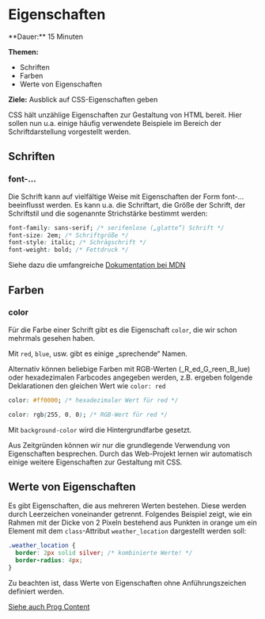
# Eigenschaften

<Callout>
  **Dauer:** 15 Minuten

  **Themen:**
  - Schriften
  - Farben
  - Werte von Eigenschaften

  **Ziele:** Ausblick auf CSS-Eigenschaften geben
</Callout>

CSS hält unzählige Eigenschaften zur Gestaltung von HTML 
bereit. Hier sollen nun u.a. einige häufig verwendete 
Beispiele im Bereich der Schriftdarstellung vorgestellt 
werden.

## Schriften

### font-...

Die Schrift kann auf vielfältige Weise mit Eigenschaften der 
Form font-... beeinflusst werden. Es kann u.a. die 
Schriftart, die Größe der Schrift, der Schriftstil und die 
sogenannte Strichstärke bestimmt werden:

```css
font-family: sans-serif; /* serifenlose („glatte“) Schrift */
font-size: 2em; /* Schriftgröße */
font-style: italic; /* Schrägschrift */
font-weight: bold; /* Fettdruck */
```

Siehe dazu die umfangreiche [Dokumentation bei MDN](https://developer.mozilla.org/en-US/docs/Web/CSS/font)

## Farben

### color

Für die Farbe einer Schrift gibt es die Eigenschaft
`color`, die wir schon mehrmals gesehen haben.

Mit `red`, `blue`, usw. gibt es einige „sprechende“
Namen.

Alternativ können beliebige Farben mit RGB-Werten 
(_R_ed_G_reen_B_lue) oder hexadezimalen Farbcodes angegeben 
werden, z.B. ergeben folgende Deklarationen den gleichen Wert 
wie `color: red`

```css
color: #ff0000; /* hexadezimaler Wert für red */
```

```css
color: rgb(255, 0, 0); /* RGB-Wert für red */
```

Mit `background-color` wird die Hintergrundfarbe gesetzt.

<Callout type="info">
Aus Zeitgründen können wir nur die grundlegende 
Verwendung von Eigenschaften besprechen. Durch das
Web-Projekt lernen wir automatisch einige weitere
Eigenschaften zur Gestaltung mit CSS.
</Callout>

## Werte von Eigenschaften

Es gibt Eigenschaften, die aus mehreren Werten bestehen.
Diese werden durch Leerzeichen voneinander getrennt.
Folgendes Beispiel zeigt, wie ein Rahmen mit der Dicke
von 2 Pixeln bestehend aus Punkten in orange um ein 
Element mit dem `class`-Attribut `weather_location`
dargestellt werden soll:

```css
.weather_location {
  border: 2px solid silver; /* kombinierte Werte! */
  border-radius: 4px;
}
```

Zu beachten ist, dass Werte von Eigenschaften ohne 
Anführungszeichen definiert werden.

[Siehe auch Prog Content](https://www.progcontent.com/css-kompakt/eigenschaften)